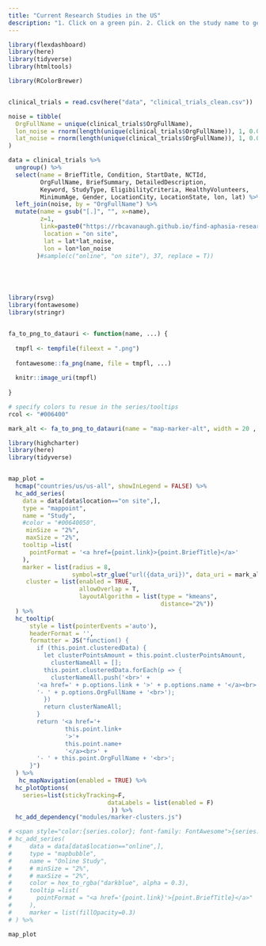 ```yaml
---
title: "Current Research Studies in the US"
description: "1. Click on a green pin. 2. Click on the study name to get more information."
---
```


```r
library(flexdashboard)
library(here)
library(tidyverse)
library(htmltools)

library(RColorBrewer)


clinical_trials = read.csv(here("data", "clinical_trials_clean.csv"))

noise = tibble(
  OrgFullName = unique(clinical_trials$OrgFullName),
  lon_noise = rnorm(length(unique(clinical_trials$OrgFullName)), 1, 0.001),
  lat_noise = rnorm(length(unique(clinical_trials$OrgFullName)), 1, 0.001)
)

data = clinical_trials %>%
  ungroup() %>%
  select(name = BriefTitle, Condition, StartDate, NCTId,
         OrgFullName, BriefSummary, DetailedDescription,
         Keyword, StudyType, EligibilityCriteria, HealthyVolunteers,
         MinimumAge, Gender, LocationCity, LocationState, lon, lat) %>%
  left_join(noise, by = "OrgFullName") %>%
  mutate(name = gsub("[.]", "", x=name),
         z=1,
         link=paste0("https://rbcavanaugh.github.io/find-aphasia-research/list_view.html#",NCTId),
          location = "on site",
          lat = lat*lat_noise,
          lon = lon*lon_noise
        )#sample(c("online", "on site"), 37, replace = T))





library(rsvg)
library(fontawesome)
library(stringr)


fa_to_png_to_datauri <- function(name, ...) {
  
  tmpfl <- tempfile(fileext = ".png")
  
  fontawesome::fa_png(name, file = tmpfl, ...)
  
  knitr::image_uri(tmpfl)
  
}

# specify colors tu resue in the series/tooltips
rcol <- "#006400"

mark_alt <- fa_to_png_to_datauri(name = "map-marker-alt", width = 20 , fill = rcol)


```


```r
library(highcharter)
library(here)
library(tidyverse)


map_plot = 
  hcmap("countries/us/us-all", showInLegend = FALSE) %>%
  hc_add_series(
    data = data[data$location=="on site",], 
    type = "mappoint",
    name = "Study", 
    #color = "#00640050",
     minSize = "2%",
     maxSize = "2%",
    tooltip =list(
      pointFormat = '<a href={point.link}>{point.BriefTitle}</a>'
    ),
    marker = list(radius = 8,
                  symbol=str_glue("url({data_uri})", data_uri = mark_alt)),
     cluster = list(enabled = TRUE,
                    allowOverlap = T,
                    layoutAlgorithm = list(type = "kmeans",
                                           distance="2%"))
  ) %>%
  hc_tooltip(
      style = list(pointerEvents ='auto'),
      headerFormat = '',
      formatter = JS("function() {
        if (this.point.clusteredData) {
          let clusterPointsAmount = this.point.clusterPointsAmount,
            clusterNameAll = [];
          this.point.clusteredData.forEach(p => {
            clusterNameAll.push('<br>' +
        '<a href=' + p.options.link + '>' + p.options.name + '</a><br>' +
        '- ' + p.options.OrgFullName + '<br>');
          })
          return clusterNameAll;
        }
        return '<a href='+
                this.point.link+
                '>'+
                this.point.name+
                '</a><br>' +
        '- ' + this.point.OrgFullName + '<br>';
      }")
  ) %>%
   hc_mapNavigation(enabled = TRUE) %>%
  hc_plotOptions(
    series=list(stickyTracking=F,
                            dataLabels = list(enabled = F)
                             )) %>%
  hc_add_dependency("modules/marker-clusters.js")

# <span style="color:{series.color}; font-family: FontAwesome">{series.options.icon}</span>
# hc_add_series(
#     data = data[data$location=="online",], 
#     type = "mapbubble",
#     name = "Online Study", 
#     # minSize = "2%",
#     # maxSize = "2%",
#     color = hex_to_rgba("darkblue", alpha = 0.3),
#     tooltip =list(
#       pointFormat = "<a href='{point.link}'>{point.BriefTitle}</a>"
#     ),
#     marker = list(fillOpacity=0.3)
# ) %>%

```

    
```r
map_plot
```
   


